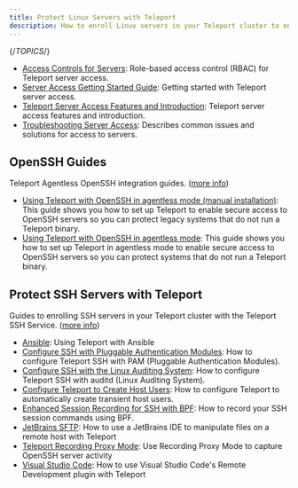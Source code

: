 ```yaml
---
title: Protect Linux Servers with Teleport
description: How to enroll Linux servers in your Teleport cluster to enable secure SSH access.
---
```


{/*TOPICS*/}

- [Access Controls for Servers](server-access/rbac.mdx): Role-based access control (RBAC) for Teleport server access.
- [Server Access Getting Started Guide](server-access/getting-started.mdx): Getting started with Teleport server access.
- [Teleport Server Access Features and Introduction](server-access/introduction.mdx): Teleport server access features and introduction.
- [Troubleshooting Server Access](server-access/troubleshooting-server.mdx): Describes common issues and solutions for access to servers.

## OpenSSH Guides

Teleport Agentless OpenSSH integration guides. ([more info](server-access/openssh.mdx))

- [Using Teleport with OpenSSH in agentless mode (manual installation)](server-access/openssh/openssh-manual-install.mdx): This guide shows you how to set up Teleport to enable secure access to OpenSSH servers so you can protect legacy systems that do not run a Teleport binary.
- [Using Teleport with OpenSSH in agentless mode](server-access/openssh/openssh.mdx): This guide shows you how to set up Teleport in agentless mode to enable secure access to OpenSSH servers so you can protect systems that do not run a Teleport binary.

## Protect SSH Servers with Teleport

Guides to enrolling SSH servers in your Teleport cluster with the Teleport SSH Service. ([more info](server-access/guides.mdx))

- [Ansible](server-access/guides/ansible.mdx): Using Teleport with Ansible
- [Configure SSH with Pluggable Authentication Modules](server-access/guides/ssh-pam.mdx): How to configure Teleport SSH with PAM (Pluggable Authentication Modules).
- [Configure SSH with the Linux Auditing System](server-access/guides/auditd.mdx): How to configure Teleport SSH with auditd (Linux Auditing System).
- [Configure Teleport to Create Host Users](server-access/guides/host-user-creation.mdx): How to configure Teleport to automatically create transient host users.
- [Enhanced Session Recording for SSH with BPF](server-access/guides/bpf-session-recording.mdx): How to record your SSH session commands using BPF.
- [JetBrains SFTP](server-access/guides/jetbrains-sftp.mdx): How to use a JetBrains IDE to manipulate files on a remote host with Teleport
- [Teleport Recording Proxy Mode](server-access/guides/recording-proxy-mode.mdx): Use Recording Proxy Mode to capture OpenSSH server activity
- [Visual Studio Code](server-access/guides/vscode.mdx): How to use Visual Studio Code's Remote Development plugin with Teleport
